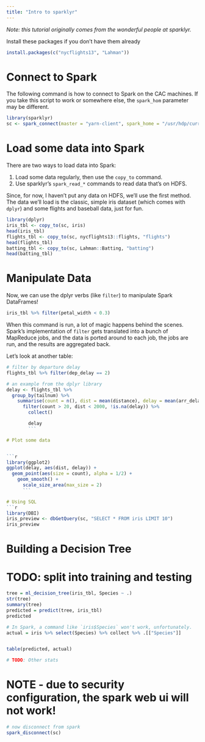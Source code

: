 ---
title: "Intro to sparklyr"
---

*Note: this tutorial originally comes from the wonderful people at sparklyr.*

Install these packages if you don't have them already

```{r, eval=FALSE}
install.packages(c("nycflights13", "Lahman"))
```

# Connect to Spark

The following command is how to connect to Spark on the CAC machines. If you take this script to work or somewhere else, the `spark_hom` parameter may be different.

```{r}
library(sparklyr)
sc <- spark_connect(master = "yarn-client", spark_home = "/usr/hdp/current/spark-client/")
```

# Load some data into Spark

There are two ways to load data into Spark:

1. Load some data regularly, then use the `copy_to` command.
2. Use sparklyr's `spark_read_*` commands to read data that's on HDFS.

Since, for now, I haven't put any data on HDFS, we'll use the first method. The data we'll load is the classic, simple iris dataset (which comes with `dplyr`) and some flights and baseball data, just for fun.


```{r}
library(dplyr)
iris_tbl <- copy_to(sc, iris)
head(iris_tbl)
flights_tbl <- copy_to(sc, nycflights13::flights, "flights")
head(flights_tbl)
batting_tbl <- copy_to(sc, Lahman::Batting, "batting")
head(batting_tbl)
```

# Manipulate Data

Now, we can use the dplyr verbs (like `filter`) to manipulate Spark DataFrames! 

```{r}
iris_tbl %>% filter(petal_width < 0.3)
```

When this command is run, a lot of magic happens behind the scenes. Spark's implementation of `filter` gets translated into a bunch of MapReduce jobs, and the data is ported around to each job, the jobs are run, and the results are aggregated back.

Let's look at another table:

```{r}
# filter by departure delay
flights_tbl %>% filter(dep_delay == 2)
```

```{r}
# an example from the dplyr library
delay <- flights_tbl %>% 
  group_by(tailnum) %>%
    summarise(count = n(), dist = mean(distance), delay = mean(arr_delay)) %>%
      filter(count > 20, dist < 2000, !is.na(delay)) %>%
        collect()

        delay
        ```

# Plot some data


```{r}
library(ggplot2)
ggplot(delay, aes(dist, delay)) +
  geom_point(aes(size = count), alpha = 1/2) +
    geom_smooth() +
      scale_size_area(max_size = 2)
      ```

# Using SQL
```{r}
library(DBI)
iris_preview <- dbGetQuery(sc, "SELECT * FROM iris LIMIT 10")
iris_preview
```

# Building a Decision Tree

# TODO: split into training and testing


```{r}
tree = ml_decision_tree(iris_tbl, Species ~ .)
str(tree)
summary(tree)
predicted = predict(tree, iris_tbl)
predicted

# In Spark, a command like `iris$Species` won't work, unfortunately. 
actual = iris %>% select(Species) %>% collect %>% .[["Species"]]


table(predicted, actual)

# TODO: Other stats
```

# NOTE - due to security configuration, the spark web ui will not work!

```{r}
# now disconnect from spark
spark_disconnect(sc)
```
